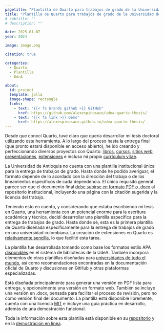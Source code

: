 ```yaml
---
pagetitle: "Plantilla de Quarto para trabajos de grado de la Universidad de Antioquia"
title: "Plantilla de Quarto para trabajos de grado de la Universidad de Antioquia"
# subtitle: ""
# description: ""

date: 2025-01-07
year: 2024

image: image.png

citation: true

categories: 
  - Quarto
  - Plantilla
  - UdeA

about:
  id: project
  template: jolla
  image-shape: rectangle
  links:
    - text: "{{< fa brands github >}} GitHub"
      href: https://github.com/alexespinosaco/udea-quarto-thesis/
    - text: "{{< fa link >}} Demo"
      href: https://alexespinosaco.github.io/udea-quarto-thesis/
---
```


:::{ #project}
:::

Desde que conocí Quarto, tuve claro que quería desarrollar mi tesis
doctoral utilizando esta herramienta. A lo largo del proceso hasta la
entrega final (que pronto estará disponible en acceso abierto), he ido
creando y perfeccionando diversos proyectos con Quarto:
[libros](/teaching/2023-03-02_biologia-plantas-manual/),
[cursos](/teaching/), [sitios
web](/projects/2024-02-07_geobota-website/), [presentaciones](/talks/),
[extensiones](/projects/2024-10-10_quarto-revealjs-xii-ccb/) e incluso
mi propio [currículum vitae](/cv/).

La Universidad de Antioquia no cuenta con una plantilla institucional
única para la entrega de trabajos de grado. Hasta donde he podido
averiguar, el formato depende de lo acordado con la dirección del
trabajo o de los lineamientos específicos de cada dependencia. El único
requisito general parece ser que el documento final [debe subirse en
formato PDF o
.docx](https://bibliotecadigital.udea.edu.co/entities/publication/e2463a7b-3286-44cf-92cf-4f35012aa2ac)
al repositorio institucional, incluyendo una página con la citación
sugerida y la licencia del trabajo.

Teniendo esto en cuenta, y considerando que estaba escribiendo mi tesis
en Quarto, una herramienta con un potencial enorme para la escritura
académica y técnica, decidí desarrollar una plantilla específica para la
entrega de trabajos de grado. Hasta donde sé, esta es la primera
plantilla de Quarto diseñada específicamente para la entrega de trabajos
de grado en una universidad colombiana. La creación de extensiones en
Quarto es [relativamente
sencilla](https://quarto.org/docs/extensions/revealjs.html), lo que
facilitó esta tarea.

La plantilla fue desarrollada tomando como base los formatos estilo APA
[disponibles](https://bibliotecadigital.udea.edu.co/entities/publication/8d8b56ca-fc90-4bec-a240-6d6aa2979b7a)
en el sistema de bibliotecas de la UdeA. También incorpora elementos de
otras plantillas diseñadas para [universidades de todo el
mundo](https://github.com/Jupyter4Science/awesome-quarto-thesis), así
como recomendaciones encontradas en la documentación oficial de Quarto y
discusiones en GitHub y otras plataformas especializadas.

Está diseñada principalmente para generar una versión en PDF lista para
entrega, y opcionalmente una versión en formato web. También se incluye
una versión en .docx, pensada para facilitar el proceso de revisión,
pero no como versión final del documento. La plantilla está disponible
libremente, cuenta con una licencia
[MIT](https://github.com/alexespinosaco/udea-quarto-thesis?tab=MIT-1-ov-file)
e incluye una guía práctica en desarrollo, además de una demostración
funcional.

Toda la información sobre esta plantilla está disponible en su
[repositorio](https://github.com/alexespinosaco/udea-quarto-thesis/) y
en la [demostración en
línea](https://alexespinosaco.github.io/udea-quarto-thesis/).

